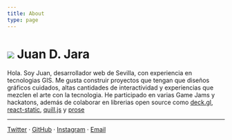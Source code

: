 ```yaml
---
title: About
type: page
---
```




<Head>
  <title>Juan D. Jara</title> 
</Head>



<h1 className="flex items-center site-title">
  <Image src="/images/avatar.jpeg" width={60} height={60} />
  <span>Juan D. Jara</span>
</h1>

Hola. Soy Juan, desarrollador web de Sevilla, con experiencia en tecnologias GIS. Me gusta construir proyectos que tengan que diseños gráficos cuidados, altas cantidades de interactividad y experiencias que mezclen el arte con la tecnologia. He participado en varias Game Jams y hackatons, además de colaborar en librerias open source como [deck.gl](https://github.com/visgl/deck.gl/pulls?q=is%3Apr+author%3Ajuandjara), [react-static](https://www.npmjs.com/package/react-static-plugin-md), [quill.js](https://www.npmjs.com/package/quill-blot-formatter-mobile) y [prose](https://github.com/prose/prose/pull/1129)

---

[Twitter](https://twitter.com/_juandjara) · [GitHub](https://github.com/juandjara) · [Instagram](https://instagram.com/_juandjara) · [Email](juanorigami@gmail.com)
